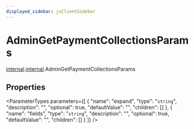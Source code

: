 ```yaml
---
displayed_sidebar: jsClientSidebar
---
```



# AdminGetPaymentCollectionsParams

[internal](../../admin_discounts/modules/admin_discounts.internal.mdx).[internal](../modules/admin_discounts.internal.internal.mdx).AdminGetPaymentCollectionsParams

## Properties

<ParameterTypes parameters={[
  {
    "name": "expand",
    "type": "`string`",
    "description": "",
    "optional": true,
    "defaultValue": "",
    "children": []
  },
  {
    "name": "fields",
    "type": "`string`",
    "description": "",
    "optional": true,
    "defaultValue": "",
    "children": []
  }
]} />
